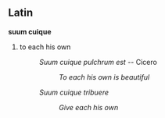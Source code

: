 ==Latin==

'''suum cuique'''
#to each his own
#:''Suum cuique pulchrum est'' -- Cicero
#::''To each his own is beautiful''
#:''Suum cuique tribuere''
#::''Give each his own''